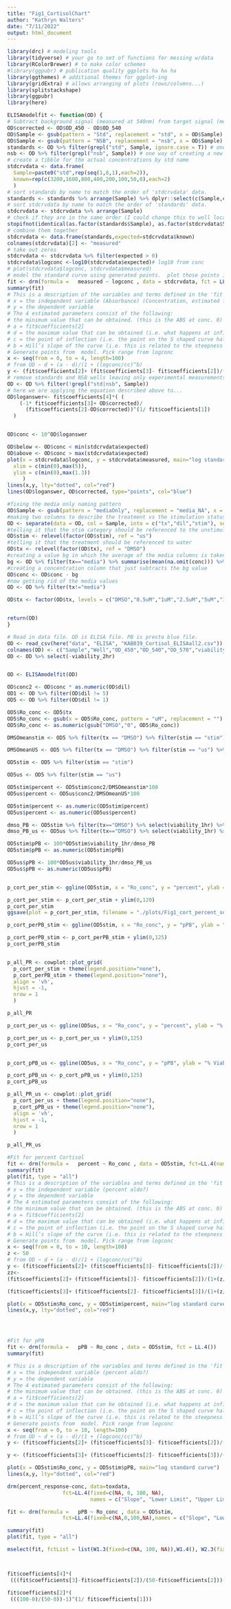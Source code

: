 ```yaml
---
title: "Fig1_CortisolChart"
author: "Kathryn Walters"
date: "7/11/2022"
output: html_document
---
```



```r

library(drc) # modeling tools
library(tidyverse) # your go to set of functions for messing w/data
library(RColorBrewer) # to make color schemes
#library(ggpubr) # publication quality ggplots ha ha ha
library(ggthemes) # additional themes for ggplot-ing
library(gridExtra) # allows arranging of plots (rows/columns...)
library(splitstackshape)
library(ggpubr)
library(here)

```

```r

ELISAmodelfit <- function(OD) {
# Subtract background signal (measured at 540nm) from target signal (measured at 450nm)
OD$corrected <- OD$OD_450 - OD$OD_540
OD$Sample <- gsub(pattern = "Std", replacement = "std", x = OD$Sample)
OD$Sample <- gsub(pattern = "NSB", replacement = "nsb", x = OD$Sample)
standards <- OD %>% filter(grepl("std", Sample, ignore.case = T)) # one way of creating a new tibble that only contains your standards
nsb <- OD %>% filter(grepl("nsb", Sample)) # one way of creating a new tibble that only contains your NSBs
# create a tibble for the actual concentrations by std name
stdcrvdata <- data.frame(
  Sample=paste0("std",rep(seq(1,8,1),each=2)),
  known=rep(c(3200,1600,800,400,200,100,50,0),each=2)
  )
# sort standards by name to match the order of 'stdcrvdata' data.
standards <- standards %>% arrange(Sample) %>% dplyr::select(c(Sample,corrected))
# sort stdcrvdata by name to match the order of 'standards' data.
stdcrvdata <- stdcrvdata %>% arrange(Sample)
# check if they are in the same order (I could change this to well location?)
stopifnot(identical(as.factor(standards$Sample), as.factor(stdcrvdata$Sample)))
# combine them together
stdcrvdata <- data.frame(standards,expected=stdcrvdata$known)
colnames(stdcrvdata)[2] <- "measured"
# take out zeros
stdcrvdata <- stdcrvdata %>% filter(expected > 0)
stdcrvdata$logconc <-log10(stdcrvdata$expected)# log10 from conc
# plot(stdcrvdata$logconc, stdcrvdata$measured)
# model the standard curve using generated points.  plot those points in red.
fit <- drm(formula =   measured ~ logconc , data = stdcrvdata, fct = LL.4())
summary(fit)
# This is a description of the variables and terms defined in the 'fit' model.
# x = the independent variable (Absorbance) (Concentration, estimated from the Absorbance)
# y = the dependent variable 
# The 4 estimated parameters consist of the following:
# the minimum value that can be obtained. (this is the ABS at conc. 0)
# a = fit$coefficients[2] 
# d = the maximum value that can be obtained (i.e. what happens at infinite dose)
# c = the point of inflection (i.e. the point on the S shaped curve halfway between a and d)
# b = Hill’s slope of the curve (i.e. this is related to the steepness of the curve at point c).
# Generate points from  model. Pick range from logconc
x <- seq(from = 0, to = 4, length=100)
# from OD ~ d + (a - d)/(1 + (logconc/cc)^b)
y <- (fit$coefficients[2]+ (fit$coefficients[3]- fit$coefficients[2])/(1+(x/fit$coefficients[4])^ fit$coefficients[1])) 
# remove standards and NSB wells leaving only experimental measurements
OD <- OD %>% filter(!grepl("std|nsb", Sample))
# here we are applying the equation described above to...
OD$loganswer<- fit$coefficients[4]*( (
    (-1* fit$coefficients[3]+ OD$corrected)/
      (fit$coefficients[2]-OD$corrected))^(1/ fit$coefficients[1])
  )


OD$conc <- 10^OD$loganswer

OD$below <- OD$conc < min(stdcrvdata$expected)
OD$above <- OD$conc > max(stdcrvdata$expected)
plot(x = stdcrvdata$logconc, y = stdcrvdata$measured, main="log standard curve",
  xlim = c(min(0),max(5)),
  ylim = c(min(0),max(1.3))
     ) 
lines(x,y, lty="dotted", col="red") 
lines(OD$loganswer, OD$corrected, type="points", col="blue")

#fixing the media only naming pattern
OD$Sample <- gsub(pattern = "mediaOnly", replacement = "media_NA", x = OD$Sample)
#making two columns to describe the treatment vs the stimulation status
OD <- separate(data = OD, col = Sample, into = c("tx","dil","stim"), sep = "_")
#telling it that the stim category should be referenced to the unstimulated category
OD$stim <- relevel(factor(OD$stim), ref = "us")
#telling it that the treatment should be referenced to water
OD$tx <- relevel(factor(OD$tx), ref = "DMSO")
#creating a value bg in which the average of the media columns is taken
bg <- OD %>% filter(tx=="media") %>% summarise(mean(na.omit(conc))) %>% pull()
#creating a concentration column that just subtracts the bg value
OD$conc <- OD$conc - bg
#now getting rid of the media values
OD <- OD %>% filter(tx!="media")

OD$tx <- factor(OD$tx, levels = c("DMSO","0.5uM","1uM","2.5uM","5uM","10uM"))


return(OD)
}

```




```r

# Read in data file. OD is ELISA file. PB is presto blue file.
OD <- read_csv(here("data", "ELISA", "KAB039_Cortisol_ELISAall2.csv"))
colnames(OD) <- c("Sample","Well","OD_450","OD_540","OD_570","viability_1hr", "viability_2hr")
OD <- OD %>% select(-viability_2hr)



```


```r
OD <- ELISAmodelfit(OD)
```


```r
OD$conc2 <- OD$conc * as.numeric(OD$dil)
OD1 <- OD %>% filter(OD$dil != 5)
OD5 <- OD %>% filter(OD$dil != 1)

OD5$Ro_conc <- OD5$tx
OD5$Ro_conc <- gsub(x = OD5$Ro_conc, pattern = "uM", replacement = "")
OD5$Ro_conc <- as.numeric(gsub("DMSO","0", OD5$Ro_conc))

DMSOmeanstim <- OD5 %>% filter(tx == "DMSO") %>% filter(stim == "stim") %>% select(conc2) %>% summarise(mean(conc2)) %>% pull()

DMSOmeanUS <- OD5 %>% filter(tx == "DMSO") %>% filter(stim == "us") %>% select(conc2) %>% summarise(mean(conc2)) %>% pull()

OD5stim <- OD5 %>% filter(stim == "stim")

OD5us <- OD5 %>% filter(stim == "us")

OD5stim$percent <- OD5stim$conc2/DMSOmeanstim*100
OD5us$percent <- OD5us$conc2/DMSOmeanUS*100

OD5stim$percent <- as.numeric(OD5stim$percent)
OD5us$percent <- as.numeric(OD5us$percent)

dmso_PB <- OD5stim %>% filter(tx=="DMSO") %>% select(viability_1hr) %>% summarise(mean(viability_1hr)) %>% pull()
dmso_PB_us <- OD5us %>% filter(tx=="DMSO") %>% select(viability_1hr) %>% summarise(mean(viability_1hr)) %>% pull()

OD5stim$pPB <- 100*OD5stim$viability_1hr/dmso_PB
OD5stim$pPB <- as.numeric(OD5stim$pPB)

OD5us$pPB <- 100*OD5us$viability_1hr/dmso_PB_us
OD5us$pPB <- as.numeric(OD5us$pPB)


p_cort_per_stim <- ggline(OD5stim, x = "Ro_conc", y = "percent", ylab = "% Cortisol", add = "mean_sd", xlab = "[Ro] uM") + rremove("legend") + rotate_x_text(60) + geom_hline(yintercept = 100, linetype = "dotted", color = "black")

p_cort_per_stim <- p_cort_per_stim + ylim(0,120)
p_cort_per_stim
ggsave(plot = p_cort_per_stim, filename = "./plots/Fig1_cort_percent_sd.pdf", width = 3, height = 4)

p_cort_perPB_stim <- ggline(OD5stim, x = "Ro_conc", y = "pPB", ylab = "% Viability", add = "mean_sd", xlab = "[Ro] uM") + rremove("legend") + rotate_x_text(60) + geom_hline(yintercept = 100, linetype = "dotted", color = "black")

p_cort_perPB_stim <- p_cort_perPB_stim + ylim(0,125)
p_cort_perPB_stim


p_all_PR <- cowplot::plot_grid(
  p_cort_per_stim + theme(legend.position="none"),
  p_cort_perPB_stim + theme(legend.position="none"),
  align = 'vh',
  hjust = -1,
  nrow = 1
  )

p_all_PR

p_cort_per_us <- ggline(OD5us, x = "Ro_conc", y = "percent", ylab = "% Cortisol", add = "mean_sd", xlab = "[Ro] uM") + rremove("legend") + rotate_x_text(60) + geom_hline(yintercept = 100, linetype = "dotted", color = "black")

p_cort_per_us <- p_cort_per_us + ylim(0,125)
p_cort_per_us


p_cort_pPB_us <- ggline(OD5us, x = "Ro_conc", y = "pPB", ylab = "% Viability", add = "mean_sd", xlab = "[Ro] uM") + rremove("legend") + rotate_x_text(60) + geom_hline(yintercept = 100, linetype = "dotted", color = "black")

p_cort_pPB_us <- p_cort_pPB_us + ylim(0,125)
p_cort_pPB_us

p_all_PR_us <- cowplot::plot_grid(
  p_cort_per_us + theme(legend.position="none"),
  p_cort_pPB_us + theme(legend.position="none"),
  align = 'vh',
  hjust = -1,
  nrow = 1
  )

p_all_PR_us
```


```r
#Fit for percent Cortisol
fit <- drm(formula =   percent ~ Ro_conc , data = OD5stim, fct=LL.4(names = c("Slope", "Lower Limit", "Upper Limit", "ED50")))
summary(fit)
plot(fit, type = "all")
# This is a description of the variables and terms defined in the 'fit' model.
# x = the independent variable (percent aldo?)
# y = the dependent variable 
# The 4 estimated parameters consist of the following:
# the minimum value that can be obtained. (this is the ABS at conc. 0)
# a = fit$coefficients[2] 
# d = the maximum value that can be obtained (i.e. what happens at infinite dose)
# c = the point of inflection (i.e. the point on the S shaped curve halfway between a and d)
# b = Hill’s slope of the curve (i.e. this is related to the steepness of the curve at point c).
# Generate points from  model. Pick range from logconc
x <- seq(from = 0, to = 10, length=100)
z <- 50
# from OD ~ d + (a - d)/(1 + (logconc/cc)^b)
y <- (fit$coefficients[2]+ (fit$coefficients[3]- fit$coefficients[2])/(1+(x/fit$coefficients[4])^ fit$coefficients[1])) 
zz<- 
(fit$coefficients[2]+ (fit$coefficients[3]- fit$coefficients[2])/(1+(z/fit$coefficients[4])^ fit$coefficients[1]))

(fit$coefficients[3]+ (fit$coefficients[2]- fit$coefficients[3])/(1+(z/fit$coefficients[4])^ fit$coefficients[1]))

plot(x = OD5stim$Ro_conc, y = OD5stim$percent, main="log standard curve") 
lines(x,y, lty="dotted", col="red") 




#Fit for pPB
fit <- drm(formula =   pPB ~ Ro_conc , data = OD5stim, fct = LL.4())
summary(fit)

# This is a description of the variables and terms defined in the 'fit' model.
# x = the independent variable (percent aldo?)
# y = the dependent variable 
# The 4 estimated parameters consist of the following:
# the minimum value that can be obtained. (this is the ABS at conc. 0)
# a = fit$coefficients[2] 
# d = the maximum value that can be obtained (i.e. what happens at infinite dose)
# c = the point of inflection (i.e. the point on the S shaped curve halfway between a and d)
# b = Hill’s slope of the curve (i.e. this is related to the steepness of the curve at point c).
# Generate points from  model. Pick range from logconc
x <- seq(from = 0, to = 10, length=100)
# from OD ~ d + (a - d)/(1 + (logconc/cc)^b)
y <- (fit$coefficients[2]+ (fit$coefficients[3]- fit$coefficients[2])/(1+(x/fit$coefficients[4])^ fit$coefficients[1])) 

y <- (fit$coefficients[3]+ (fit$coefficients[2]- fit$coefficients[3])/(1+(z/fit$coefficients[4])^ fit$coefficients[1])) 

plot(x = OD5stim$Ro_conc, y = OD5stim$pPB, main="log standard curve") 
lines(x,y, lty="dotted", col="red") 
```


```r
drm(percent_response~conc, data=toxdata, 
                  fct=LL.4(fixed=c(NA, 0, 100, NA),
                           names = c("Slope", "Lower Limit", "Upper Limit", "ED50")))

fit <- drm(formula =   pPB ~ Ro_conc , data = OD5stim,  
                  fct=LL.4(fixed=c(NA,0,100,NA),names = c("Slope", "Lower Limit", "Upper Limit","ED50")))

summary(fit)
plot(fit, type = "all")

mselect(fit, fctList = list(W1.3(fixed=c(NA, 100, NA)),W1.4(), W2.3(fixed=c(NA, 100, NA)), W2.4(),  LL.4()),linreg=TRUE) 



fit$coefficients[4]*(
 (((fit$coefficients[3]-fit$coefficients[2])/(50-fit$coefficients[2]))-1)^(1/ fit$coefficients[1]))

fit$coefficients[2]*(
 (((100-0)/(50-0))-1)^(1/ fit$coefficients[1]))

```



